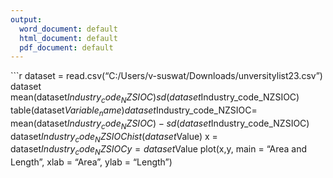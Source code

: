 ```yaml
---
output:
  word_document: default
  html_document: default
  pdf_document: default
---
```


```r

dataset = read.csv("C:/Users/v-suswat/Downloads/unversitylist23.csv")
dataset
mean(dataset$Industry_code_NZSIOC)
sd(dataset$Industry_code_NZSIOC)
table(dataset$Variable_name)
dataset$Industry_code_NZSIOC= mean(dataset$Industry_code_NZSIOC)- sd(dataset$Industry_code_NZSIOC)
dataset$Industry_code_NZSIOC
hist(dataset$Value)
x = dataset$Industry_code_NZSIOC
y = dataset$Value
plot(x,y, main = "Area and Length", xlab = "Area", ylab = "Length")

